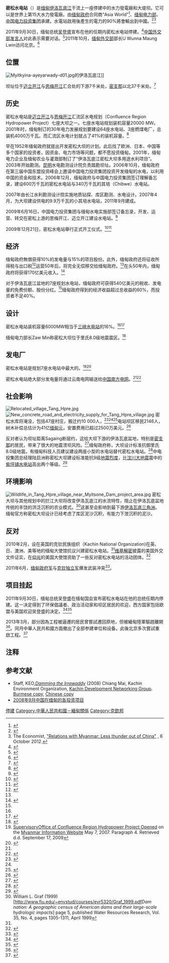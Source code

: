 {{pov|time=2018-01-07T07:20:52+00:00}}
{{Infobox dam
|dam_name=密松水电站 
|image=<!-- 檔案不存在 Rendition of Myitsone Dam -->
|image_size = 250px
|caption=密松大坝效果图
|official_name = မြစ်ဆုံ တာတမံ
| location_map       = Burma
| location_map_size = 200
| location_map_text  = 
| lat_d     = 25
| lat_m     = 41
| lat_s     = 23
| lat_NS    = N
| long_d    = 97
| long_m    = 31
| long_s    = 4
| long_EW   = E
| coordinates_type   = type:landmark_region:MM-11
| coordinates_display= inline,title
| coordinates_ref    = 
|type = 混凝土面板堆石坝
|crosses=[[伊洛瓦底江|伊洛瓦底江]]
|reservoir= 密松水库
|locale=[[缅甸|缅甸]][[克钦邦|克钦邦]]
|owner=缅甸电力企业<br />[[中国电力投资集团|中国电力投资集团]]<br />[[缅甸电力部|缅甸电力部]]
|length={{convert|1310|m|abbr=on|1}}
|height= {{convert|139.6|m|abbr=on|1}}<ref>{{cite web|title=Myitsone Dam project will continue: Power Minister|url=http://www.kdng.org/news/34-news/152-myitsone-dam-project-will-continue-power-minister.html|publisher=Kachin Development Networking Group.|accessdate=12 March 2012|archive-date=2012-08-04|archive-url=https://archive.is/20120804140532/http://www.kdng.org/news/34-news/152-myitsone-dam-project-will-continue-power-minister.html|dead-url=yes}}</ref>
|hydraulic_head=
|width=
|reservoir_max_depth = {{convert|139.5|m|abbr=on|1}}
|irrigation=
|began=2009年
|open=？<ref name=bbc2019/>
|closed=
|cost= 80亿美元
|reservoir_capacity=
|reservoir_catchment=
|reservoir_surface={{convert|390|km2|abbr=on|1}}
|turbines=
|installed_capacity= 600 MW
|max_capacity=
|annual_generation= 308亿千瓦小时<ref name="brn">{{Cite web|url=http://www.burmariversnetwork.org/dam-projects/irrawaddynmaimali.html#5|title=Irrawaddy/N'Mai/Mali Dams|last=BRN|year=2010|publisher=Burma Rivers Network.|accessdate=4 February 2010|deadurl=yes|archiveurl=https://web.archive.org/web/20090709125854/http://www.burmariversnetwork.org/dam-projects/irrawaddynmaimali.html#5|archivedate=2009年7月9日}}</ref>
}}
{{Burmese characters}}
'''密松水电站'''（{{lang-my|မြစ်ဆုံ တာတမံ}}）是[[缅甸|缅甸]][[伊洛瓦底江|伊洛瓦底江]]干流上一座停建中的水力發電廠和大堤坝。它可以是世界上第15大水力發電廠。由[[缅甸政府|缅甸政府]]合同商“Asia World”<ref>{{cite news|url=http://www.guardian.co.uk/world/2011/sep/30/us-embassy-cables-myitsone-dam-document|title=US embassy cables: how Rangoon office helped opponents of Myitsone dam|date=30 September 2011|work=The Guardian|accessdate=4 March 2012|archive-date=2013-04-13|archive-url=https://web.archive.org/web/20130413071358/http://www.guardian.co.uk/world/2011/sep/30/us-embassy-cables-myitsone-dam-document|dead-url=no}}</ref>、[[缅甸电力部|缅甸电力部]]、[[中国电力投资集团|中国电力投资集团]]承建。水電站啟用後產生的電力的90%將會輸出到中國。<ref name=bbc2019>{{Cite news |url=https://www.bbc.com/zhongwen/simp/world-49152453 |title=中资缅甸密松水电站是否重启成为昂山素季面对的“中国困境” |publisher=BBC |date=2019-07-30 |accessdate=2019-07-31 |archive-date=2021-03-10 |archive-url=https://web.archive.org/web/20210310015124/https://www.bbc.com/zhongwen/simp/world-49152453 |dead-url=no }}</ref><ref>The Economist, [http://www.economist.com/node/21564279 "Relations with Myanmar: Less thunder out of China"] {{Wayback|url=http://www.economist.com/node/21564279 |date=20171121150928 }}, 6 October 2012.</ref>

2011年9月30日，缅甸总统[[吴登盛|吴登盛]]宣布在他的任期内密松水电站停建。<ref name="halt">{{cite web | url=http://www.bbc.co.uk/news/world-asia-pacific-15121801 | title=Burma dam: Work halted on divisive Myitsone project | publisher=BBC | date=30 September 2011 | accessdate=August 30, 2011 | archive-date=2021-02-18 | archive-url=https://web.archive.org/web/20210218235756/https://www.bbc.co.uk/news/world-asia-pacific-15121801 | dead-url=no }}</ref>[[中华人民共和国外交部发言人|中国外交部发言人]]对此表示需要对话。<ref name="Hong Lei">{{cite web | url=http://www.mfa.gov.cn/chn/gxh/tyb/fyrbt/t864634.htm | title=A reporter asked  Foreign Ministry spokesman Hong Lei | publisher=Government of China | accessdate=September 1, 2011 | archive-date=2012-04-05 | archive-url=https://web.archive.org/web/20120405144736/http://www.mfa.gov.cn/chn/gxh/tyb/fyrbt/t864634.htm | dead-url=no }}</ref>2011年10月，[[缅甸外交部|缅甸外交部]]部长U Wunna Maung Lwin访问北京。<ref name=travel>{{cite web | url=http://www.mmtimes.com/2011/news/597/news59707.html | title=China, Myanmar close in on agreement to settle dispute over Myitsone suspension | publisher=MM Times | accessdate=November 13, 2011 | author=San Oo | deadurl=yes | archiveurl=https://web.archive.org/web/20111119030521/http://www.mmtimes.com/2011/news/597/news59707.html | archivedate=2011年11月19日 }}</ref>

==位置==
[[File:Myitkyina-ayeyarwady-d01.jpg|right]]的伊洛瓦底江]]

坝址位于[[迈立开江|迈立开江]]与[[恩梅开江|恩梅开江]]汇合处的下游7千米处，[[密支那|密支那]]以北37千米处。<ref name="International Rivers">{{Cite web|url=http://www.internationalrivers.org/en/southeast-asia/burma/myitsone-dam|title=Irrawaddy Myitsone Dam|work=Burma|publisher=International Rivers|accessdate=4 February 2010|archive-date=2012-02-23|archive-url=https://web.archive.org/web/20120223135831/http://www.internationalrivers.org/en/southeast-asia/burma/myitsone-dam|dead-url=no}}</ref>

==历史==
密松水电站是[[迈立开江|迈立开江]]与[[恩梅开江|恩梅开江]]汇流区水电规划（Confluence Region Hydropower Project）七座大坝之一。七座水电站规划装机容量20000 MW。2001年时，缅甸制订的30年电力发展规划要建设64座水电站、3座燃煤电厂，总装机4000万千瓦。而汇流区水电计划就占了41%的装机容量。<ref>{{cite web | url=http://www.mmtimes.com/2011/news/595/news59501.html | title=President halts dam | publisher=MM times | accessdate=October 8, 2011 | deadurl=yes | archiveurl=https://web.archive.org/web/20111006061636/http://mmtimes.com/2011/news/595/news59501.html | archivedate=2011年10月6日 }}</ref>

早在1952年缅甸政府就提出开发密松大坝的计划。此后找了欧洲、日本、中国等多个国家的投资者，因资金、电力市场等问题，都不愿投资缅甸。2001年，缅甸电力企业及缅甸农业与灌溉部制订了“伊洛瓦底江密松大坝多用途水利项目”。2003年开始勘测。[[昆明|昆明]]水电勘测设计院负责踏勘坝址。2006年10月，缅甸政府在第三届中国东盟投资峰会上邀请中国电力投资集团投资开发缅甸的水电，以利用中国的资金和技术。2006年12月，缅甸政府与中国电力投资集团签订理解备忘录，建设600万千瓦的密松水电站与340万千瓦的其培（Chibwe）水电站。

2007年由长江水利勘测设计院实施地质钻探、库区勘测、水电设计。2007年4月，为大坝建设供电的9.9万千瓦的小其培水电站，2011年9月建成。

2009年6月16日，中国电力投资集团与缅甸水电实施部签订备忘录，开发、运营、转交在密松上游的恩梅开江、迈立开江建设水电站。<ref name="MOU">{{Cite web|url=http://www.burmariversnetwork.org/news/news-archives/202-memorandum-of-agreement-on-nmaimaliirrawaddy-dams-signed.html|script-title=en:Memorandum of Agreement on N’Mai/Mali/Irrawaddy Dams Signed|date=2009-06-21|work=Excerpts from ''New Light of Myanmar''|publisher=Burma Rivers Network|accessdate=16 February 2010|deadurl=yes|archiveurl=https://web.archive.org/web/20110911115945/http://www.burmariversnetwork.org/news/news-archives/202-memorandum-of-agreement-on-nmaimaliirrawaddy-dams-signed.html|archivedate=2011-09-11}}</ref>

2009年12月21日，密松水电站舉行正式开工仪式。<ref name="bni">{{Cite news|url=http://www.bnionline.net/news/kng/7775-exiled-kachins-urge-china-to-stop-irrawaddy-myitsone-dam-project-.html|title=Exiled Kachins urge China to stop Irrawaddy Myitsone dam project|last=Kachin News Group|date=2010-01-27|publisher=Burma News International|accessdate=3 February 2010|deadurl=yes|archiveurl=https://web.archive.org/web/20100616045632/http://bnionline.net/news/kng/7775-exiled-kachins-urge-china-to-stop-irrawaddy-myitsone-dam-project-.html|archivedate=2010-06-16}}</ref><ref name="Resisting">{{Cite web|url=http://www.scribd.com/doc/22702866/Resisting-theFlood|title=Resisting the Flood|date=10-2009|publisher=Kachin Development Networking Group|pages=12, 13|accessdate=5 February 2010|archive-date=2016-03-12|archive-url=https://web.archive.org/web/20160312062734/https://www.scribd.com/doc/22702866/Resisting-theFlood|dead-url=no}}</ref>

==经济==
缅甸政府無償获得10%的发电量与15%的项目股份。此外，缅甸政府还将征收所得税与出口税<ref name="never back">{{cite web | url=http://www.mmtimes.com/2011/news/593/news59302.html | title=Despite protest, minister vows govt will continue dam project | publisher=MM times | accessdate=August 31, 2011 | author=Ei Ei Toe Lwin and Aye Thidar Kyaw | date=September 19–25, 2011 | deadurl=yes | archiveurl=https://web.archive.org/web/20110926101948/http://www.mmtimes.com/2011/news/593/news59302.html | archivedate=2011年9月26日 }}</ref>运营50年后，将完全无偿移交给缅甸政府。<ref name="interview"/>在头50年内，缅甸政府将获得170亿美元收入。<ref name="funding">{{cite web | url=http://eversion.news-eleven.com/index.php?option=com_content&view=article&id=1481:dr-than-htut-aung&catid=42:weekly-eleven-eversion&Itemid=109 | title=Speech of Eleven Media Group Chairman & CEO Dr. Than Htut Aung on Myitsone Hydropower Project | publisher=Eleven News | accessdate=August 31, 2011 | deadurl=yes | archiveurl=https://web.archive.org/web/20111007153736/http://eversion.news-eleven.com/index.php?option=com_content&view=article&id=1481:dr-than-htut-aung&catid=42:weekly-eleven-eversion&Itemid=109 | archivedate=2011年10月7日 }}</ref>

对于伊洛瓦底江盆地的7座规划水电站，缅甸政府可获得540亿美元的税收、发电量的免费份额、股份分红。<ref name="interview"/>缅甸政府得到的经济收益超过总收益的60%，而投资者不足40%。

==设计==
密松水电站装机容量6000MW相当于[[三峡水电站|三峡水电站]]的16%。<ref name="Min"/><ref>{{Cite web |url=http://www.industcards.com/top-100-pt-4.htm |title=top-100-pt-4 |publisher=Industcards.com |date= |accessdate=2009-08-01 |deadurl=yes |archiveurl=http://arquivo.pt/wayback/20090718062042/http://www.industcards.com/top%2D100%2Dpt%2D4.htm |archivedate=2009-07-18 }}</ref>

缅甸电力部长Zaw Min称密松大坝位于里氏8.0级地震震区。<ref name="reviewed">{{cite web | url=http://eversion.news-eleven.com/index.php?option=com_content&view=article&id=1466:myitsone-hydropower-project-to-be-reviewed-report&catid=42:weekly-eleven-eversion&Itemid=109 | title=Myitsone Hydropower Project to be reviewed: Report | publisher=Eleven | accessdate=October 1, 2011 | archive-date=2013-01-29 | archive-url=https://archive.today/20130129201316/http://eversion.news-eleven.com/index.php?option=com_content&view=article&id=1466:myitsone-hydropower-project-to-be-reviewed-report&catid=42:weekly-eleven-eversion&Itemid=109 | dead-url=yes }}</ref>

==发电厂==
密松水电站是规划7座水电站中最大的。<ref>[http://www.myanmar-information.net/infosheet/2006/070507.htm SupervisoryOffice of Confluence Region Hydropower Project Opened] {{Wayback|url=http://www.myanmar-information.net/infosheet/2006/070507.htm |date=20110501034219 }} on the [http://www.myanmar-information.net/ Myanmar Information Website] {{Wayback|url=http://www.myanmar-information.net/ |date=20090917002101 }} May 7, 2007. Paragraph 4. Retrieved d.d. September 17, 2009</ref><ref name="EIA report">{{cite press_release | url=http://www.burmariversnetwork.org/images/stories/publications/english/EIA_Report.pdf | title=Environmental impact assessment | publisher=BANCA | date=October 2009 | accessdate=August 31, 2011 | archive-date=2021-03-09 | archive-url=https://web.archive.org/web/20210309103712/http://www.burmariversnetwork.org/images/stories/publications/english/EIA_Report.pdf | dead-url=no }}</ref>

密松水电站绝大部分发电量将通过云南电网输送给[[中国南方电网|中国南方电网]]。<ref name="Min"/><ref name="Naing">{{Cite web|url=http://www.irrawaddy.org/article.php?art_id=10064|title=Irrawaddy Dam Construction Begins, Human Rights Abuses Begin|last=Naing|first=Saw Yan|date=2010-02-15|work=The Irrawaddy / News|publisher=Irrawaddy Publishing Group|accessdate=15 February 2010|deadurl=yes|archiveurl=https://web.archive.org/web/20100106124049/http://www.irrawaddy.org/article.php?art_id=10064|archivedate=2010-01-06}}</ref>

==社会影响==
[[File:Relocated_village_Tang_Hpre.jpg|thumb]]
[[File:New_concrete_road_and_electricity_supply_for_Tang_Hpre_village.jpg|thumb]]
密松水库将淹没{{convert|390|km2|abbr=on|1}}，包括47座村庄，搬迁约10 000人，<ref>{{Cite web|url=http://www.internationalrivers.org/files/China%20Southern%20Grid%20Letter%20-%20English.pdf|title=CSG’s Initial Public Offering and Project Risks in Southeast Asia|publisher=[[International_Rivers|International Rivers]]|date=May 13, 2008|accessdate=February 15, 2010|deadurl=yes|archiveurl=https://web.archive.org/web/20100626054149/http://www.internationalrivers.org/files/China%20Southern%20Grid%20Letter%20-%20English.pdf|archivedate=2010年6月26日}}</ref><ref name="Naing"/><ref name=gov>{{cite web | url=http://www.myanmar.com/newspaper/nlm/Jan25_01.html | title=In future, large hydropower projects must be implemented successfully with domestic industrial products, national experts and national skilled workers only | publisher=New Light of Myanmar | date=22 January 2001 | accessdate=August 31, 2011 | deadurl=yes | archiveurl=https://web.archive.org/web/20111113165109/http://www.myanmar.com/newspaper/nlm/Jan25_01.html | archivedate=2011年11月13日 }}</ref>电站坝区移民2146人，树木补偿总估计为41亿[[缅甸元|缅甸元]]，安置费用已超过2500万美元。<ref>{{cite web | url=http://www.uachc.com/Liems/esite/content/showDetail.jsp?nid=6859&newtype_no=2248 | title=Resettlement work | publisher=China Power Investment | accessdate=October 3, 2011 | archive-date=2012-04-25 | archive-url=https://web.archive.org/web/20120425045004/http://www.uachc.com/Liems/esite/content/showDetail.jsp?nid=6859&newtype_no=2248 | dead-url=yes }}</ref> 

反对者认为坝址距离Sagaing断层约{{convert|100|km|abbr=on|1}}，这给大坝下游的伊洛瓦底盆地，特别是[[密支那|密支那]]的居民，带来了很大的地震溃坝风险。<ref name="Why halted">{{cite web | url=http://www.bbc.co.uk/news/mobile/world-asia-pacific-15123833 | title=Burma dam: Why Myitsone plan is being halted | publisher=BBC | date=August 31, 2011 | accessdate=August 31, 2011 | author=Rachel Harvey | archive-date=2015-09-25 | archive-url=https://web.archive.org/web/20150925181523/http://www.bbc.co.uk/news/mobile/world-asia-pacific-15123833 | dead-url=no }}</ref>缅甸政府称，大坝设计标准抗御里氏8.0级地震。有缅甸科技人员建议建设两座小型的水电站替代密松水电站。<ref>{{cite web | url=http://www.nytimes.com/2011/09/22/world/asia/controversy-over-dam-fuels-rare-public-outcry-in-myanmar.html?pagewanted=all | title=Controversy Over Dam Fuels Rare Public Outcry in Myanmar | publisher=New York Times | date=September 21, 2011 | accessdate=August 31, 2011 | archive-date=2019-10-29 | archive-url=https://web.archive.org/web/20191029183050/https://www.nytimes.com/2011/09/22/world/asia/controversy-over-dam-fuels-rare-public-outcry-in-myanmar.html?pagewanted=all | dead-url=no }}</ref>中电投集团总经理陆启洲称密松大坝建设标准能抗9级[[地震烈度|地震烈度]]，比[[汶川大地震|汶川大地震]]震中的[[紫坪铺水利枢纽|紫坪铺水电站]]高出两个等级。<ref name="interview">{{cite web | url=http://www.chinadaily.com.cn/china/2011-10/04/content_13836037.htm | title=Myitsone Hydropower Project mutually beneficial | publisher=Xinhua News | date=October 4, 2011 | accessdate=October 4, 2011 | archive-date=2020-03-08 | archive-url=https://web.archive.org/web/20200308205310/https://www.chinadaily.com.cn/china/2011-10/04/content_13836037.htm | dead-url=no }}</ref>

==环境影响==
[[File:Wildlife_in_Tang_Hpre_village_near_Myitsone_Dam_project_area.jpg|thumb]] 
密松大坝与其他规划中的拦江大坝将改变伊洛瓦底江的水流特性，阻止在伊洛瓦底盆地传统的丰饶的洪泛沉积的农业模式。<ref>William L. Graf (1999) [http://www.fiu.edu/~envstud/courses/evr5320/Graf_1999.pdf'' Dam nation: A geographic census of American dams and their large-scale hydrologic impacts ''] {{Wayback|url=http://www.fiu.edu/~envstud/courses/evr5320/Graf_1999.pdf |date=20110501111646 }} page 5, published Water Resources Research, Vol. 35, No. 4, pages 1305-1311, April 1999</ref>这甚至会影响到最下游[[伊洛瓦底三角洲|伊洛瓦底三角洲]]。缅甸官方称密松大坝设计已经考虑了库区泥沙沉积，有能力下泄沉积的泥沙。

==反对==
2010年2月，设在英国的克钦民族组织（Kachin National Organization)在英、日、澳洲、美等地的缅甸大使馆抗议兴建密松水电站。<ref name="bni"/>[[维基解密|维基解密]]披露的美国外交文件证实，在[[仰光|仰光]]的美国大使馆资助了一些反对密松水电站的活动团体。<ref>{{cite web | url=http://www.guardian.co.uk/world/2011/sep/30/us-embassy-cables-burma-myitsone-dam | title=US embassy cables: how Rangoon office helped opponents of Myitsone dam | publisher=Gurdians | work=United States government | accessdate=October 2, 2011 | author=Wikileak | archive-date=2013-04-13 | archive-url=https://web.archive.org/web/20130413075649/http://www.guardian.co.uk/world/2011/sep/30/us-embassy-cables-burma-myitsone-dam | dead-url=no }}</ref>

2011年6月，[[缅甸军事|缅甸政府军]]与[[克钦独立军|克钦独立军]]爆发武装冲突<ref name="Reuters">{{cite web | url=http://in.reuters.com/article/2011/09/30/idINIndia-59646920110930 | title=Myanmar govt shelves $3.6 bln mega dam - officials | publisher=Reuters | accessdate=October 2, 2011 | archive-date=2014-02-01 | archive-url=https://web.archive.org/web/20140201224947/http://in.reuters.com/article/2011/09/30/idINIndia-59646920110930 | dead-url=yes }}</ref>。

==项目挂起==
2011年9月30日，缅甸总统吴登盛在缅甸国会宣布密松水电站在他的总统任期内停建。这一决定得到了环保倡議者、政治活动家和坝区居民的欢迎，西方国家包括欧盟与美国欢迎吴登盛的决定。<ref>{{cite web | url=http://blogs.voanews.com/breaking-news/2011/10/03/eu-welcomes-burmese-decision-on-myitsone-dam/ | title=EU Welcomes Burmese Decision on Myitsone Dam | publisher=VOA | date=October 3, 2011 | accessdate=October 3, 2011 | archive-date=2012-05-26 | archive-url=https://web.archive.org/web/20120526215724/http://blogs.voanews.com/breaking-news/2011/10/03/eu-welcomes-burmese-decision-on-myitsone-dam/ | dead-url=no }}</ref><ref>{{cite web | url=http://www.taiwannews.com.tw/etn/news_content.php?id=1722578 | title=US welcomes Myanmar decision to halt dam | publisher=Taiwan News | date=October 3, 2011 | accessdate=October 3, 2011 | archive-date=2016-03-04 | archive-url=https://web.archive.org/web/20160304191348/http://www.taiwannews.com.tw/etn/news_content.php?id=1722578 | dead-url=no }}</ref>

2013年3月，部分因為工程被逼遷的居民曾嘗試遷回原地，但被緬甸陸軍驅趕離開<ref>{{cite news|url=http://www.kachinnews.com/news/2260-burma-army-sent-to-myitsone-dam-site-to-enforce-evictions.html|title=Burma army sent to Myitsone dam site to enforce evictions|last=Maung|first=Thomas|date=22 March 2012|publisher=Kachin News Group|accessdate=5 April 2012|archive-url=https://web.archive.org/web/20120511020822/http://www.kachinnews.com/news/2260-burma-army-sent-to-myitsone-dam-site-to-enforce-evictions.html|archive-date=2012-05-11|dead-url=yes}}</ref>。同月中華人民共和國方面撤出了全部参建单位和设备。此後北京多次嘗試重啟工程。<ref name=dw20200116>{{Cite news |url=https://p.dw.com/p/3WGf9 |title=中国投资在缅甸 想说爱你不容易 |publisher=DW |date=2020-01-16}}</ref>

==注释==
{{Reflist|2|refs=
<ref name="Min">{{Cite news|url=http://www.minnpost.com/globalpost/2010/02/01/15488/proposed_dam_to_flood_burma_while_powering_china|title=Proposed dam to flood Burma, while powering China|last=Libre|first=Ryan|date=2010-02-01|publisher=MinnPost.com|accessdate=2010-02-15|archive-url=https://web.archive.org/web/20110430041735/http://www.minnpost.com/globalpost/2010/02/01/15488/proposed_dam_to_flood_burma_while_powering_china|archive-date=2011-04-30|dead-url=yes}}</ref>
}}

==参考文献==
*Staff, KEO,[http://www.burmariversnetwork.org/images/stories/publications/english/dammingtheirrawaddy.pdf  ''Damming the Irrawaddy'']{{Wayback|url=http://www.burmariversnetwork.org/images/stories/publications/english/dammingtheirrawaddy.pdf |date=20161229144636 }} (2008) Chiang Mai, Kachin Environment Organization, [http://aksyu.com/ Kachin Development Networking Group]{{Wayback|url=http://aksyu.com/ |date=20120227033119 }}. [https://web.archive.org/web/20150924093812/http://www.salweenwatch.org/images/stories/downloads/brn/dammingtheirrawaddy%20burmese.pdf  Burmese copy], [https://web.archive.org/web/20150924093810/http://www.salweenwatch.org/images/stories/downloads/brn/damming%20the%20irrawaddy%20summary%20chinese.pdf Chinese copy]
* [https://web.archive.org/web/20101222202109/http://www.earthrights.org/sites/default/files/publications/China-in-Burma-update-2008-Chinese.pdf 2008年9月中国在缅甸的各投资项目]

[[Category:缅甸水电站|停建]]
[[Category:中華人民共和國－緬甸關係|Category:中華人民共和國－緬甸關係]]
[[Category:克欽邦|Category:克欽邦]]